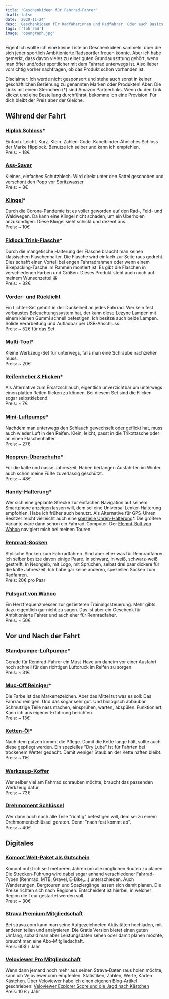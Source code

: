 ```yaml
---
title: 'Geschenkideen für Fahrrad-Fahrer'
draft: false
date: '2020-11-24'
desc: 'Geschenkideen für Radfaherinnen und Radfahrer. Oder auch Basics die jeder vom Einsteiger bis zum ambitionierten Sport-Radler gebrauchen kann.'
tags: ['fahrrad']
image: 'opengraph.jpg'
---
```


Eigentlich wollte ich eine kleine Liste an Geschenkideen sammeln, über die sich jeder sportlich Ambitionierte Radsportler freuen könnte. Aber ich habe gemerkt, dass davon vieles zu einer guten Grundausstttung gehört, wenn man öfter und/oder sportlicher mit dem Fahrrad unterwegs ist. Also lieber vorsichtig vorher nachfragen, ob das Produkt schon vorhanden ist.

Disclaimer: Ich werde nicht gesponsort und stehe auch sonst in keiner geschäftlichen Beziehung zu genannten Marken oder Produkten! Aber: Die Links mit einem Sternchen (*) sind Amazon Partnerlinks. Wenn du den Link klickst und eine Bestellung durchführst, bekomme ich eine Provision. Für dich bleibt der Preis aber der Gleiche.

## Während der Fahrt

### [Hiplok Schloss](https://amzn.to/3nW8gjM)*

Einfach. Leicht. Kurz. Klein. Zahlen-Code. Kabelbinder-Ähnliches Schloss der Marke Hipplock. Benutze ich selber und kann ich empfehlen.<br />
Preis: ~ 18€


### [Ass-Saver](https://www.bike-components.de/de/ASS-SAVERS/Regular-Schutzblech-p60172/)

Kleines, einfaches Schutzblech. Wird direkt unter den Sattel geschoben und verschont den Popo vor Spritzwasser.<br />
Preis: ~ 8€


### [Klingel](https://amzn.to/3q0qVgc)*

Durch die Corona-Pandemie ist es voller geworden auf den Rad-, Feld- und Waldwegen. Da kann eine Klingel nicht schaden, um ein Überholen anzukündigen. Diese Klingel sieht schickt und dezent aus.<br />
Preis: ~ 10€


### [Fidlock Trink-Flasche](https://amzn.to/2HwC5Ig)*

Durch die mangetische Halterung der Flasche braucht man keinen klassischen Flaschenhalter. Die Flasche wird einfach zur Seite raus gedreht. Dies schafft einen Vorteil bei engen Fahrradrahmen oder wenn einem Bikepacking-Tasche im Rahmen montiert ist. Es gibt die Flaschen in verschiedenen Farben und Größen. Dieses Produkt steht auch noch auf meinem Wunschzettel 😀<br />
Preis: ~ 32€


### [Vorder- und Rücklicht](https://www.fahrrad.de/lezyne-hecto-drive-40-ktv-drive-led-beleuchtungsset-M789131.html?vgid=G1100621&cgid=36914)

Ein Lichter-Set gehört in der Dunkelheit an jedes Fahrrad. Wer kein fest verbaustes Beleuchtungssystem hat, der kann diese Lezyne Lampen mit einem kleinen Gummi schnell befestigen. Ich besitze auch beide Lampen. Solide Verarbeitung und Aufladbar per USB-Anschluss.<br />
Preis: ~ 52€ für das Set


### [Multi-Tool](https://amzn.to/3fxAdeN)*

Kleine Werkzeug-Set für unterwegs, falls man eine Schraube nachziehen muss.<br />
Preis: ~ 20€


### [Reifenheber & Flicken](https://amzn.to/33dchbT)*

Als Alternative zum Ersatzschlauch, eigentlich unverzichtbar um unterwegs einen platten Reifen flicken zu können. Bei diesem Set sind die Flicken sogar selbstklebend.<br />
Preis: ~ 7€


### [Mini-Luftpumpe](https://amzn.to/3l20a7I)*

Nachdem man unterwegs den Schlauch gewechselt oder geflickt hat, muss auch wieder Luft in den Reifen. Klein, leicht, passt in die Trikottasche oder an einen Flaschenhalter.<br />
Preis: ~ 27€


### [Neopren-Überschuhe](https://amzn.to/3l2wJlC)*

Für die kalte und nasse Jahreszeit. Haben bei langen Ausfahrten im Winter auch schon meine Füße zuverlässig geschützt.<br />
Preis: ~ 48€


### [Handy-Halterung](https://amzn.to/3m0Ub48)*

Wer sich eine geplante Strecke zur einfachen Navigation auf seinem Smartphone anzeigen lassen will, dem sei eine Universal Lenker-Halterung empfohlen. Habe ich früher auch benutzt. Als Alternative für GPS-Uhren Besitzer reicht vielleicht auch eine [spezielle Uhren-Halterung](https://amzn.to/33cQiBT)*. Die größere Variante wäre dann schon ein Fahrrad-Computer. Der [Elemnt-Bolt von Wahoo](https://de-eu.wahoofitness.com/devices/bike-computers) navigiert mich bei meinen Touren.


### [Rennrad-Socken](https://fingerscrossed.design/de)

Stylische Socken zum Fahrradfahren. Sind aber eher was für Rennradfahrer. Ich selber besitze davon einige Paare. In schwarz, in weiß, schwarz-weiß gestreift, in Neongelb, mit Logo, mit Sprüchen, selbst drei paar dickere für die kalte Jahreszeit. Ich habe gar keine anderen, speziellen Socken zum Radfahren.<br />
Preis: 20€ pro Paar


### [Pulsgurt von Wahoo](https://de-eu.wahoofitness.com/devices/heart-rate-monitors/tickr/buy)

Ein Herzfrequenzmesser zur gezielteren Trainingssteuerung. Mehr gibts dazu eigentlich gar nicht zu sagen. Das ist aber ein Geschenk für Ambitionierte Fahrer und auch eher für Rennradfaher.<br />
Preis: ~ 50€



## Vor und Nach der Fahrt

### [Standpumpe-Luftpumpe](https://amzn.to/36Y9X9y)*

Gerade für Rennrad-Fahrer ein Must-Have um daheim vor einer Ausfahrt noch schnell für den richtigen Luftdruck im Reifen zu sorgen.<br />
Preis: ~ 31€


### [Muc-Off Reiniger](https://amzn.to/3l3ihKq)*

Die Farbe ist das Markenezeichen. Aber das Mittel tut was es soll: Das Fahrrad reinigen. Und das sogar sehr gut. Und biologisch abbaubar. Schmutzige Teile nass machen, einsprühen, warten, abspülen. Funktioniert. Kann ich aus eigener Erfahrung berichten.<br />
Preis: ~ 13€


### [Ketten-Öl](https://amzn.to/3m7Lqp2)*

Nach dem putzen kommt die Pflege. Damit die Kette lange hält, sollte auch diese gepflegt werden. Ein spezielles "Dry Lube" ist für Fahrten bei trockenem Wetter gedacht. Damit weniger Staub an der Kette haften bleibt.<br />
Preis: ~ 11€


### [Werkzeug-Koffer](https://www.bike-components.de/de/XLC/Werkzeugkoffer-TO-S61-p31304/)

Wer selber viel am Fahrrad schrauben möchte, braucht das passenden Werkzeug dafür.<br />
Preis: ~ 73€


### [Drehmoment Schlüssel](https://www.rosebikes.de/rose-2-24-nm-drehmomentschlussel-688275)

Wer dann auch noch alle Teile "richtig" befestigen will, dem sei zu einem Drehmomentschlüssel geraten. Denn: "nach fest kommt ab".<br />
Preis: ~ 40€



## Digitales

### [Komoot Welt-Paket als Gutschein](https://komoot.myshopify.com/products/komplett-paket)

Komoot nutzt ich seit mehreren Jahren um alle möglichen Routen zu planen. Die Strecken-Führung wird dabei sogar anhand verschiedener Fahrrad-Typen (Rennrad, MTB, Gravel, E-Bike,…) unterschieden. Auch Wanderungen, Bergtouren und Spaziergänge lassen sich damit planen. Die Preise richten sich nach Regionen. Entscheident ist hierbei, in welcher Region die Tour gestartet werden soll.<br />
Preis: ~ 30€


### [Strava Premium Mitgliedschaft](https://www.strava.com/summit/gift)

Bei strava.com kann man seine Aufgezeichneten Aktivitäten hochladen, mit anderen teilen und analysieren. Die Gratis Version bietet einen guten Umfang, sobald man aber Leistungsdaten sehen oder damit planen möchte, braucht man eine Abo-Mitgliedschaft.<br />
Preis: 60$ / Jahr


### [Veloviewer Pro Mitgliedschaft](https://blog.veloviewer.com/veloviewer-free-vs-pro/)

Wenn dann jemand noch mehr aus seinen Strava-Daten raus holen möchte, kann ich Veloviewer.com empfehlen. Statistiken, Zahlen, Werte, Karten Kästchen. Über Veloviewer habe ich einen eigenen Blog-Artikel geschrieben: [Veloviewer Explorer Score und die Jagd nach Kästchen](https://larswittenberg.de/blog/veloviewer-explorer-score)<br />
Preis: 10 £ / Jahr
